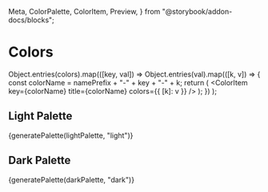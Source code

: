   Meta,
  ColorPalette,
  ColorItem,
  Preview,
} from "@storybook/addon-docs/blocks";



<Meta title="Color Palette" />

# Colors

  Object.entries(colors).map(([key, val]) =>
    Object.entries(val).map(([k, v]) => {
      const colorName = namePrefix + "-" + key + "-" + k;
      return (
        <ColorItem key={colorName} title={colorName} colors={{ [k]: v }} />
      );
    })
  );

<Canvas>
  <ColorPalette>
    <ColorItem key="Primary" title="Primary" colors={primaryPalette} />
  </ColorPalette>
  <ColorPalette>
    <ColorItem key="Gray" title="Gray" colors={grayPalette} />
  </ColorPalette>
  <div>
    <SideBySide>
      <div className="bg-gray-100 p-3">
        <h2>Light Palette</h2>
        <ColorPalette> {generatePalette(lightPalette, "light")}</ColorPalette>
      </div>
      <ThemeProvider theme={ensure(stbThemes.dark)}>
        <div className="bg-gray-800 p-3">
          <h2>Dark Palette</h2>
          <ColorPalette> {generatePalette(darkPalette, "dark")}</ColorPalette>
        </div>
      </ThemeProvider>
    </SideBySide>
  </div>
</Canvas>
